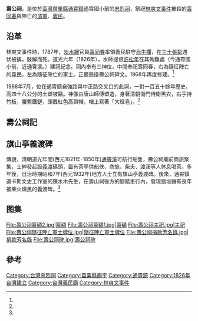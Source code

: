 {{coord|24.490826|120.684104|display=title}}
{{東亞廟宇
| name = 壽公祠
| img =File:壽公祠.jpg
| img_capt = 
| image_width = 250px
| location = {{ROC-TWN}}[[苗栗縣|苗栗縣]][[通霄鎮|通霄鎮]]通霄國小前
| god =
| type = 
| struct = 
| open_year =道光六年（1826年）
| cere_date =
| cultural_collection= 
|}}
'''壽公祠'''，是位於[[臺灣|臺灣]][[苗栗縣|苗栗縣]][[通霄鎮|通霄鎮]]通霄國小前的[[忠烈祠|忠烈祠]]，祭祀[[林爽文事件|林爽文事件]]被殺的[[壽同春|壽同春]]與陣亡的[[清軍|清軍]]、[[義民|義民]]。

==沿革==
{{Multiple image
|align=left
|direction = horizontal
|width =150
|image1 =通霄國小前腳踏車店.jpg
|caption1 =位在通霄國小前的腳踏車行。
|image2 =旗山亭義渡碑.jpg
|caption2 =位在腳踏車行內的旗山亭義渡碑。
}}林爽文事件時，1787年，[[淡水廳|淡水廳]]官員[[壽同春|壽同春]]率領義民駐守[[烏牛欄|烏牛欄]]，在[[三十張犁|三十張犁]]遇伏被擒，肢解而死。道光六年（1826年），水師提督[[許松年|許松年]]在其殉難處（今通霄國小前，近通霄溪。）建祠紀念。祠內奉有三神位，中間奉祀壽同春，右為隨征陣亡的義民，左為隨征陣亡的軍士。正廳懸掛壽公祠碑文。1968年再度修建。<ref name="黃鼎松" />

1988年7月，位在通霄鎮自強路與中正路交叉口的此祠，一對一百五十餘年歷史、高四十八公分的土塑被竊。神像由唐山師傅塑造，身著清朝衙門侍衛黑衣，右手持竹板，腰繫鐵鏈，頭戴紅色高頂帽，帽上寫著「大班皂」。<ref name="失竊"/>

==壽公祠記==
{{cquote 3|
先生名同春，浙之諸暨人也。少入太學，磊落多奇計，薄遊閩粵間，年逾七十矣。與淡水周知程峻善，乾隆丙午，林爽文之亂，其黨王作攻淡水，十二月八日，程峻善率師渡中港，禦賊死之，塹城陷。越十餘日，先生陰結義勇，收復塹城，捕斬王作，驅除群盜，綏輯流民。至於丁未之秋，淡水南北盡平矣。是時林賊赴彰化，凶焰方熾，先生矢志殲巨魁敉從軍，聞賊十月十日進逼三十張犁，遇伏突擊，先生馬蹶被擒，脅降不屈，賊支解之，事聞天子嘉嘆，贈知縣並官其子聰。嗚呼先生不階尺寸之柄，乃能於倉皇擾亂中，為國敵愾，為友復讎，為百姓除大患，其猷豈不壯哉。齒既暮矣，馬革裹尸，卒遂其志，又何烈也！土人又言，吞霄澗中，為公死節之所，每著靈異，傳聞雖異辭，而忠臣烈士之精魂不泯沒于天壤也明矣。歲於道光丙戌，余幹辦公事，往來彰淡，景行行止、迺刱祠以祀，並記其大略，俾好義者有所觀感而興起焉，是亦先生之志也夫。
{{right|道光丙戌年 觀東許松年謹書}}}}

==旗山亭義渡碑==
{{Quote box| align = right | quoted = true | bgcolor = #99cccc|  title= 〈謁壽公祠〉| quote =<div style="text-align: right;">鄭如松</div>幕府奇男子，臨危授命天。<BR/>干戈起蠻觸，坏土弔烏鳶。<BR/>此節盡人諒，無官仗汝賢。<BR/>至今留血食，社酒賽年年。|source =《臺灣詩醇》</div>}}

傳說，清朝道光年間(西元1821年-1850年)[[通霄溪|通霄溪]]可航行船隻，壽公祠廟前商旅聚集，士紳發起設[[義渡|義渡]]碼頭，置有茶亭供船伕、商旅、柴夫、渡溪等人休息喝茶。多年後，日治時期昭和7年(西元1932年)地方人士立有旗山亭義渡碑。後來，通霄鎮道卡斯文史工作室的陳水木先生，在壽山祠後方的腳踏車行內，發現牆垣鑲有長年被柴火燻黑的義渡碑。<ref name="張弘昌"/>

== 图集 ==
<gallery>
File:壽公祠匾額2.jpg|匾額
File:壽公祠匾額1.jpg|匾額
File:壽公祠主祀.jpg|主祀
File:壽公祠隨征陣亡軍士牌位.jpg|隨征陣亡軍士牌位
File:壽公祠捐款芳名錄.jpg|捐款芳名錄
File:壽公祠碑.jpg|壽公祠碑
</gallery>{{portal box|台灣|宗教}}

== 參考 ==
{{reflist|1|refs=

<ref name="黃鼎松">{{cite book |author=黃鼎松|chapter=〈壽公祠〉|title=《苗栗史蹟巡禮》|date=1990-05|publisher=苗栗縣立文化中心|location=|language=zh-tw |isbn=}}</ref>

<ref name="張弘昌">{{Cite news|url=|title=百年義渡碑文「旗山亭」 確認|author=張弘昌|language=zh-tw|publisher=《聯合報》|date=2002-08-08|accessdate=}}</ref>

<ref name="失竊">{{Cite news|url=|title=泥塑神偶身價非凡 壽公祠昨發現失竊|author=|language=zh-tw|publisher=《聯合報》|date=1988-07-28|accessdate=}}</ref>

}}
 {{commonscat|Shòu Kong Shrine}}
[[Category:台灣忠烈祠|Category:台灣忠烈祠]]
[[Category:苗栗縣廟宇|Category:苗栗縣廟宇]]
[[Category:通霄鎮|Category:通霄鎮]]
[[Category:1826年台灣建立|Category:1826年台灣建立]]
[[Category:台灣義民廟|Category:台灣義民廟]]
[[Category:林爽文事件|Category:林爽文事件]]